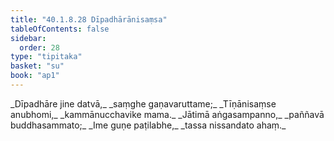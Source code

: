 ```yaml
---
title: "40.1.8.28 Dīpadhārānisaṃsa"
tableOfContents: false
sidebar:
  order: 28
type: "tipitaka"
basket: "su"
book: "ap1"
---
```



<DynamicBreadcrumb />

<Division number="160" book="ap1" bookNo="20" page="365">

<Paragraph number="4457" type="verses" book="ap1">
_Dīpadhāre jine datvā,_  
_saṃghe gaṇavaruttame;_  
_Tīṇānisaṃse anubhomi,_  
_kammānucchavike mama._  

</Paragraph>

</Division>
<Division number="161" book="ap1" bookNo="20" page="365">

<Paragraph number="4458" type="verses" book="ap1">
_Jātimā aṅgasampanno,_  
_paññavā buddhasammato;_  
_Ime guṇe paṭilabhe,_  
_tassa nissandato ahaṃ._
</Paragraph>
</Division>